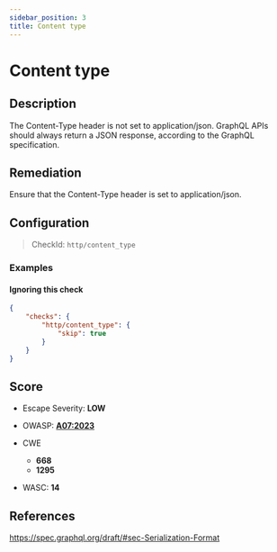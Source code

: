```yaml
---
sidebar_position: 3
title: Content type
---
```


# Content type

## Description

The Content-Type header is not set to application/json.
GraphQL APIs should always return a JSON response, according to the GraphQL specification.

## Remediation

Ensure that the Content-Type header is set to application/json.


## Configuration

> CheckId: `http/content_type`


### Examples


#### Ignoring this check

```json
{
    "checks": {
        "http/content_type": {
            "skip": true
        }
    }
}
```




## Score

- Escape Severity: **<span className="low-severity">LOW</span>**
- OWASP: **[A07:2023](https://github.com/OWASP/API-Security/blob/master/editions/2023/en/0xa7-security-misconfiguration.md)**

- CWE
  - **668**
  - **1295**
- WASC: **14**








## References

https://spec.graphql.org/draft/#sec-Serialization-Format
